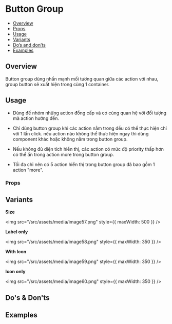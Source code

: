 
<Meta of={Stories} />

# Button Group

- [Overview](#overview)
- [Props](#props)
- [Usage](#usage)
- [Variants](#variants)
- [Do’s and don’ts](#dos--donts)
- [Examples](#examples)

## Overview

Button group dùng nhấn mạnh mối tương quan giữa các action với nhau,
group button sẽ xuất hiện trong cùng 1 container.

<Canvas of={Stories.Default} />

## Usage

- Dùng để nhóm những action đồng cấp và có cùng quan hệ với đối tượng mà
  action hướng đến.

- Chỉ dùng button group khi các action nằm trong đều có thể thực hiện chỉ
  với 1 lần click. nếu action nào không thể thực hiện ngay thì dùng
  component khác hoặc không nằm trong button group.

- Nếu không đủ diện tích hiển thị, các action có mức độ priority thấp hơn
  có thể ẩn trong action more trong button group.

- Tối đa chỉ nên có 5 action hiển thị trong button group đã bao gồm 1
  action "more".

### Props

<Controls of={Stories.Default} />

## Variants

**Size**

<img src="/src/assets/media/image57.png" style={{ maxWidth: 500 }} />

**Label only**

<img src="/src/assets/media/image58.png" style={{ maxWidth: 350 }} />

**With Icon**

<img src="/src/assets/media/image59.png" style={{ maxWidth: 350 }} />

**Icon only**

<img src="/src/assets/media/image60.png" style={{ maxWidth: 350 }} />

## Do's & Don'ts

## Examples

<Canvas of={Stories.Sizes} />
<Canvas of={Stories.Disabled} />
<Canvas of={Stories.Examples} />
